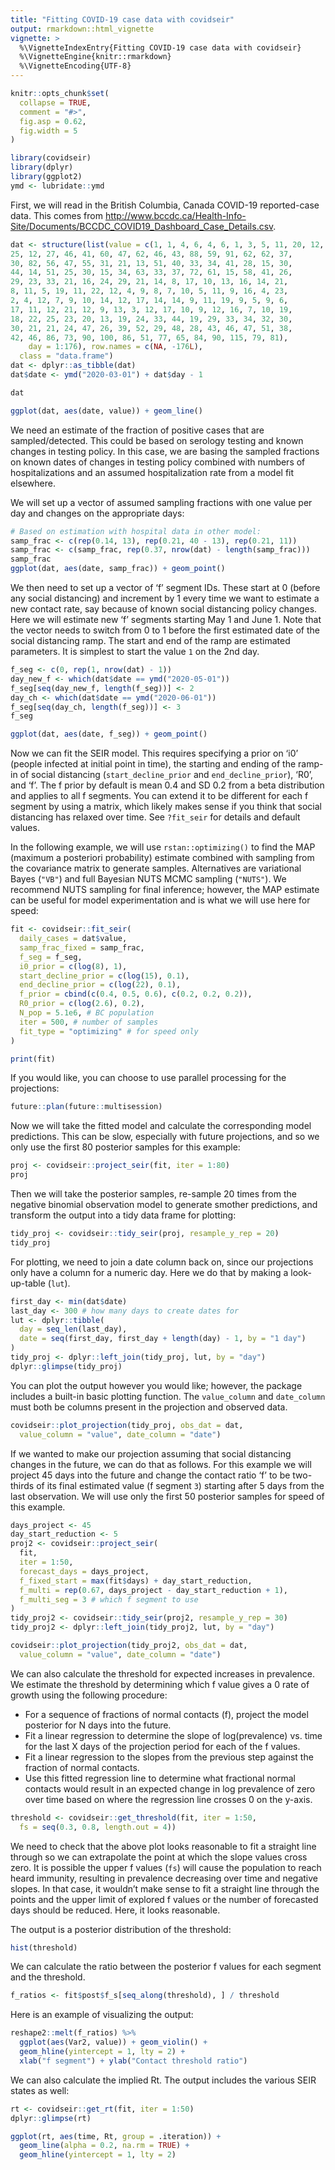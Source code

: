 ```yaml
---
title: "Fitting COVID-19 case data with covidseir"
output: rmarkdown::html_vignette
vignette: >
  %\VignetteIndexEntry{Fitting COVID-19 case data with covidseir}
  %\VignetteEngine{knitr::rmarkdown}
  %\VignetteEncoding{UTF-8}
---
```


```r
knitr::opts_chunk$set(
  collapse = TRUE,
  comment = "#>",
  fig.asp = 0.62,
  fig.width = 5
)
```

```r
library(covidseir)
library(dplyr)
library(ggplot2)
ymd <- lubridate::ymd
```

First, we will read in the British Columbia, Canada COVID-19 reported-case data. This comes from <http://www.bccdc.ca/Health-Info-Site/Documents/BCCDC_COVID19_Dashboard_Case_Details.csv>.

```r
dat <- structure(list(value = c(1, 1, 4, 6, 4, 6, 1, 3, 5, 11, 20, 12, 
25, 12, 27, 46, 41, 60, 47, 62, 46, 43, 88, 59, 91, 62, 62, 37, 
30, 82, 56, 47, 55, 31, 21, 13, 51, 40, 33, 34, 41, 28, 15, 30, 
44, 14, 51, 25, 30, 15, 34, 63, 33, 37, 72, 61, 15, 58, 41, 26, 
29, 23, 33, 21, 16, 24, 29, 21, 14, 8, 17, 10, 13, 16, 14, 21, 
8, 11, 5, 19, 11, 22, 12, 4, 9, 8, 7, 10, 5, 11, 9, 16, 4, 23, 
2, 4, 12, 7, 9, 10, 14, 12, 17, 14, 14, 9, 11, 19, 9, 5, 9, 6, 
17, 11, 12, 21, 12, 9, 13, 3, 12, 17, 10, 9, 12, 16, 7, 10, 19, 
18, 22, 25, 23, 20, 13, 19, 24, 33, 44, 19, 29, 33, 34, 32, 30, 
30, 21, 21, 24, 47, 26, 39, 52, 29, 48, 28, 43, 46, 47, 51, 38, 
42, 46, 86, 73, 90, 100, 86, 51, 77, 65, 84, 90, 115, 79, 81), 
    day = 1:176), row.names = c(NA, -176L), 
  class = "data.frame")
dat <- dplyr::as_tibble(dat)
dat$date <- ymd("2020-03-01") + dat$day - 1
```

```r
dat
```

```r
ggplot(dat, aes(date, value)) + geom_line()
```

We need an estimate of the fraction of positive cases that are sampled/detected. This could be based on serology testing and known changes in testing policy. In this case, we are basing the sampled fractions on known dates of changes in testing policy combined with numbers of hospitalizations and an assumed hospitalization rate from a model fit elsewhere.

We will set up a vector of assumed sampling fractions with one value per day and changes on the appropriate days:

```r
# Based on estimation with hospital data in other model:
samp_frac <- c(rep(0.14, 13), rep(0.21, 40 - 13), rep(0.21, 11))
samp_frac <- c(samp_frac, rep(0.37, nrow(dat) - length(samp_frac)))
samp_frac
ggplot(dat, aes(date, samp_frac)) + geom_point()
```

We then need to set up a vector of 'f' segment IDs. These start at 0 (before any social distancing) and increment by 1 every time we want to estimate a new contact rate, say because of known social distancing policy changes. Here we will estimate new 'f' segments starting May 1 and June 1. Note that the vector needs to switch from 0 to 1 before the first estimated date of the social distancing ramp. The start and end of the ramp are estimated parameters. It is simplest to start the value `1` on the 2nd day.

```r
f_seg <- c(0, rep(1, nrow(dat) - 1))
day_new_f <- which(dat$date == ymd("2020-05-01"))
f_seg[seq(day_new_f, length(f_seg))] <- 2
day_ch <- which(dat$date == ymd("2020-06-01"))
f_seg[seq(day_ch, length(f_seg))] <- 3
f_seg
```

```r
ggplot(dat, aes(date, f_seg)) + geom_point()
```

Now we can fit the SEIR model. This requires specifying a prior on 'i0' (people infected at initial point in time), the starting and ending of the ramp-in of social distancing (`start_decline_prior` and `end_decline_prior`), 'R0', and 'f'. The f prior by default is mean 0.4 and SD 0.2 from a beta distribution and applies to all f segments. You can extend it to be different for each f segment by using a matrix, which likely makes sense if you think that social distancing has relaxed over time. See `?fit_seir` for details and default values.

In the following example, we will use `rstan::optimizing()` to find the MAP (maximum a posteriori probability) estimate combined with sampling from the covariance matrix to generate samples. Alternatives are variational Bayes (`"VB"`) and full Bayesian NUTS MCMC sampling (`"NUTS"`). We recommend NUTS sampling for final inference; however, the MAP estimate can be useful for model experimentation and is what we will use here for speed:

```r
fit <- covidseir::fit_seir(
  daily_cases = dat$value,
  samp_frac_fixed = samp_frac, 
  f_seg = f_seg,
  i0_prior = c(log(8), 1),
  start_decline_prior = c(log(15), 0.1),
  end_decline_prior = c(log(22), 0.1),
  f_prior = cbind(c(0.4, 0.5, 0.6), c(0.2, 0.2, 0.2)),
  R0_prior = c(log(2.6), 0.2),
  N_pop = 5.1e6, # BC population
  iter = 500, # number of samples
  fit_type = "optimizing" # for speed only
)
```

```r
print(fit)
```

If you would like, you can choose to use parallel processing for the projections:

```r
future::plan(future::multisession)
```

Now we will take the fitted model and calculate the corresponding model predictions. This can be slow, especially with future projections, and so we only use the first 80 posterior samples for this example:

```r
proj <- covidseir::project_seir(fit, iter = 1:80)
proj
```

Then we will take the posterior samples, re-sample 20 times from the negative binomial observation model to generate smother predictions, and transform the output into a tidy data frame for plotting:

```r
tidy_proj <- covidseir::tidy_seir(proj, resample_y_rep = 20)
tidy_proj
```

For plotting, we need to join a date column back on, since our projections only have a column for a numeric day. Here we do that by making a look-up-table (`lut`).

```r
first_day <- min(dat$date)
last_day <- 300 # how many days to create dates for
lut <- dplyr::tibble(
  day = seq_len(last_day),
  date = seq(first_day, first_day + length(day) - 1, by = "1 day")
)
tidy_proj <- dplyr::left_join(tidy_proj, lut, by = "day")
dplyr::glimpse(tidy_proj)
```

You can plot the output however you would like; however, the package includes a built-in basic plotting function. The `value_column` and `date_column` must both be columns present in the projection and observed data.

```r
covidseir::plot_projection(tidy_proj, obs_dat = dat,
  value_column = "value", date_column = "date")
```

If we wanted to make our projection assuming that social distancing changes in the future, we can do that as follows. For this example we will project 45 days into the future and change the contact ratio 'f' to be two-thirds of its final estimated value (f segment `3`) starting after 5 days from the last observation. We will use only the first 50 posterior samples for speed of this example.

```r
days_project <- 45
day_start_reduction <- 5
proj2 <- covidseir::project_seir(
  fit,
  iter = 1:50,
  forecast_days = days_project,
  f_fixed_start = max(fit$days) + day_start_reduction,
  f_multi = rep(0.67, days_project - day_start_reduction + 1),
  f_multi_seg = 3 # which f segment to use
)
tidy_proj2 <- covidseir::tidy_seir(proj2, resample_y_rep = 30)
tidy_proj2 <- dplyr::left_join(tidy_proj2, lut, by = "day")
```

```r
covidseir::plot_projection(tidy_proj2, obs_dat = dat,
  value_column = "value", date_column = "date")
```

We can also calculate the threshold for expected increases in prevalence. We estimate the threshold by determining which f value gives a 0 rate of growth using the following procedure:

- For a sequence of fractions of normal contacts (f), project the model posterior for N days into the future.
- Fit a linear regression to determine the slope of log(prevalence) vs. time for the last X days of the projection period for each of the f values.
- Fit a linear regression to the slopes from the previous step against the fraction of normal contacts.
- Use this fitted regression line to determine what fractional normal contacts would result in an expected change in log prevalence of zero over time based on where the regression line crosses 0 on the y-axis.

```r
threshold <- covidseir::get_threshold(fit, iter = 1:50, 
  fs = seq(0.3, 0.8, length.out = 4))
```

We need to check that the above plot looks reasonable to fit a straight line through so we can extrapolate the point at which the slope values cross zero. It is possible the upper f values (`fs`) will cause the population to reach heard immunity, resulting in prevalence decreasing over time and negative slopes. In that case, it wouldn't make sense to fit a straight line through the points and the upper limit of explored f values or the number of forecasted days should be reduced. Here, it looks reasonable.

The output is a posterior distribution of the threshold:

```r
hist(threshold)
```

We can calculate the ratio between the posterior f values for each segment and the threshold.

```r
f_ratios <- fit$post$f_s[seq_along(threshold), ] / threshold
```

Here is an example of visualizing the output:

```r
reshape2::melt(f_ratios) %>% 
  ggplot(aes(Var2, value)) + geom_violin() +
  geom_hline(yintercept = 1, lty = 2) +
  xlab("f segment") + ylab("Contact threshold ratio")
```

We can also calculate the implied Rt. The output includes the various SEIR states as well:

```r
rt <- covidseir::get_rt(fit, iter = 1:50)
dplyr::glimpse(rt)
```

```r
ggplot(rt, aes(time, Rt, group = .iteration)) + 
  geom_line(alpha = 0.2, na.rm = TRUE) +
  geom_hline(yintercept = 1, lty = 2)
```
